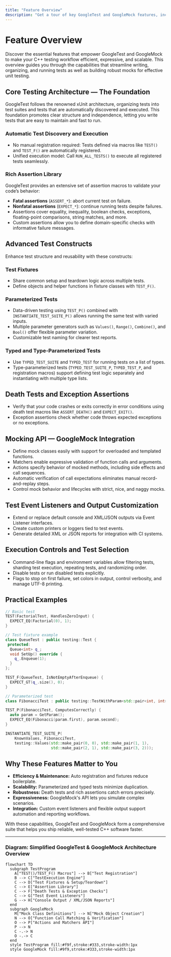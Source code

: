 ```yaml
---
title: "Feature Overview"
description: "Get a tour of key GoogleTest and GoogleMock features, including xUnit architecture, auto test discovery, assertions, death tests, custom assertions, parameterized and typed tests, value- and type-parameterization, mocking APIs, and advanced test execution options. Quickly identify the capabilities that matter for your workflow."
---
```


# Feature Overview

Discover the essential features that empower GoogleTest and GoogleMock to make your C++ testing workflow efficient, expressive, and scalable. This overview guides you through the capabilities that streamline writing, organizing, and running tests as well as building robust mocks for effective unit testing.

## Core Testing Architecture — The Foundation

GoogleTest follows the renowned xUnit architecture, organizing tests into test suites and tests that are automatically discovered and executed. This foundation promotes clear structure and independence, letting you write tests that are easy to maintain and fast to run.

### Automatic Test Discovery and Execution

- No manual registration required: Tests defined via macros like `TEST()` and `TEST_F()` are automatically registered.
- Unified execution model: Call `RUN_ALL_TESTS()` to execute all registered tests seamlessly.

### Rich Assertion Library

GoogleTest provides an extensive set of assertion macros to validate your code’s behavior:

- **Fatal assertions** (`ASSERT_*`): abort current test on failure.
- **Nonfatal assertions** (`EXPECT_*`): continue running tests despite failures.
- Assertions cover equality, inequality, boolean checks, exceptions, floating-point comparisons, string matches, and more.
- Custom assertions allow you to define domain-specific checks with informative failure messages.

## Advanced Test Constructs

Enhance test structure and reusability with these constructs:

### Test Fixtures

- Share common setup and teardown logic across multiple tests.
- Define objects and helper functions in fixture classes with `TEST_F()`.

### Parameterized Tests

- Data-driven testing using `TEST_P()` combined with `INSTANTIATE_TEST_SUITE_P()` allows running the same test with varied inputs.
- Multiple parameter generators such as `Values()`, `Range()`, `Combine()`, and `Bool()` offer flexible parameter variation.
- Customizable test naming for clearer test reports.

### Typed and Type-Parameterized Tests

- Use `TYPED_TEST_SUITE` and `TYPED_TEST` for running tests on a list of types.
- Type-parameterized tests (`TYPED_TEST_SUITE_P`, `TYPED_TEST_P`, and registration macros) support defining test logic separately and instantiating with multiple type lists.

## Death Tests and Exception Assertions

- Verify that your code crashes or exits correctly in error conditions using death test macros like `ASSERT_DEATH()` and `EXPECT_EXIT()`.
- Exception assertions check whether code throws expected exceptions or no exceptions.

## Mocking API — GoogleMock Integration

- Define mock classes easily with support for overloaded and templated functions.
- Matchers enable expressive validation of function calls and arguments.
- Actions specify behavior of mocked methods, including side effects and call sequences.
- Automatic verification of call expectations eliminates manual record-and-replay steps.
- Control mock behavior and lifecycles with strict, nice, and naggy mocks.

## Test Event Listeners and Output Customization

- Extend or replace default console and XML/JSON outputs via Event Listener interfaces.
- Create custom printers or loggers tied to test events.
- Generate detailed XML or JSON reports for integration with CI systems.

## Execution Controls and Test Selection

- Command-line flags and environment variables allow filtering tests, sharding test execution, repeating tests, and randomizing order.
- Disable tests or run disabled tests explicitly.
- Flags to stop on first failure, set colors in output, control verbosity, and manage UTF-8 printing.

## Practical Examples

```cpp
// Basic test
TEST(FactorialTest, HandlesZeroInput) {
  EXPECT_EQ(Factorial(0), 1);
}

// Test fixture example
class QueueTest : public testing::Test {
 protected:
  Queue<int> q_;
  void SetUp() override {
    q_.Enqueue(1);
  }
};

TEST_F(QueueTest, IsNotEmptyAfterEnqueue) {
  EXPECT_GT(q_.size(), 0);
}

// Parameterized test
class FibonacciTest : public testing::TestWithParam<std::pair<int, int>> {};

TEST_P(FibonacciTest, ComputesCorrectly) {
  auto param = GetParam();
  EXPECT_EQ(Fibonacci(param.first), param.second);
}

INSTANTIATE_TEST_SUITE_P(
    KnownValues, FibonacciTest,
    testing::Values(std::make_pair(0, 0), std::make_pair(1, 1),
                    std::make_pair(2, 1), std::make_pair(3, 2))); 
```

## Why These Features Matter to You

- **Efficiency & Maintenance:** Auto registration and fixtures reduce boilerplate.
- **Scalability:** Parameterized and typed tests minimize duplication.
- **Robustness:** Death tests and rich assertions catch errors precisely.
- **Expressiveness:** GoogleMock's API lets you simulate complex scenarios.
- **Integration:** Custom event listeners and flexible output support automation and reporting workflows.

With these capabilities, GoogleTest and GoogleMock form a comprehensive suite that helps you ship reliable, well-tested C++ software faster.

---

### Diagram: Simplified GoogleTest & GoogleMock Architecture Overview

```mermaid
flowchart TD
  subgraph TestProgram
    A["TEST()/TEST_F() Macros"] --> B["Test Registration"]
    B --> C["TestExecution Engine"]
    C --> D["Test Fixtures & Setup/Teardown"]
    C --> E["Assertion Library"]
    C --> F["Death Tests & Exception Checks"]
    C --> G["Test Event Listeners"]
    G --> H["Console Output / XML/JSON Reports"]
  end
  subgraph GoogleMock
    M["Mock Class Definitions"] --> N["Mock Object Creation"]
    N --> O["Function Call Matching & Verification"]
    O --> P["Actions and Matchers API"]
    P --> N
    C -.-> N
    O -.-> C
  end
  style TestProgram fill:#f9f,stroke:#333,stroke-width:1px
  style GoogleMock fill:#9f9,stroke:#333,stroke-width:1px
```
